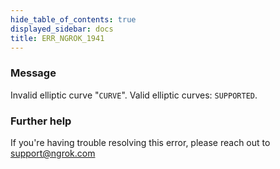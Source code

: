 ```yaml
---
hide_table_of_contents: true
displayed_sidebar: docs
title: ERR_NGROK_1941
---
```


### Message

Invalid elliptic curve "`CURVE`". Valid elliptic curves: `SUPPORTED`.

### Further help

If you're having trouble resolving this error, please reach out to [support@ngrok.com](mailto:support@ngrok.com?subject=Help%20with%20ERR_NGROK_1941)
